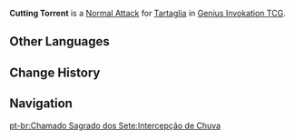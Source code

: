 {{About|the Character Card Skill for [[Genius Invokation TCG]]|the Playable Character Talent|Cutting Torrent}}
{{Genius Invokation TCG Skill Infobox
|title      = Cutting Torrent
|image      = Cutting Torrent Character Card Skill.png
|type       = Normal Attack
|character  = Tartaglia
|matching   = 1
|element    = Hydro
|unaligned  = 2
|effect     = Deals 2 {{Color|Physical DMG}}.
|order      = 1
}}
'''Cutting Torrent''' is a [[Character Card Normal Attack|Normal Attack]] for [[Tartaglia (Character Card)|Tartaglia]] in [[Genius Invokation TCG]].

==Other Languages==
{{Other Languages|Cutting Torrent}}

==Change History==
{{Change History|3.7}}

==Navigation==
{{Genius Invokation TCG Skill Navbox|Tartaglia}}
[[pt-br:Chamado Sagrado dos Sete:Intercepção de Chuva]]